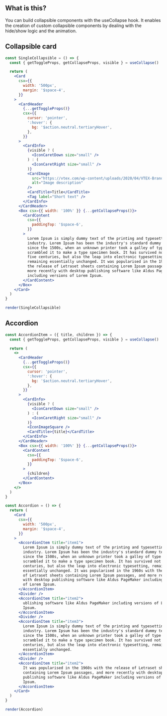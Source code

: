 
<IntroSection>

## What is this?

You can build collapsible components with the useCollapse hook. It enables the creation of custom collapsible components by dealing with the hide/show logic and the animation.

</IntroSection>

<Section>

## Collapsible card

```jsx noInline live
const SingleCollapsible = () => {
  const { getToggleProps, getCollapseProps, visible } = useCollapse()

  return (
    <Card
      csx={{
        width: '500px',
        margin: '$space-4',
      }}
    >
      <CardHeader
        {...getToggleProps()}
        csx={{
          cursor: 'pointer',
          ':hover': {
            bg: '$action.neutral.tertiaryHover',
          },
        }}
      >
        <CardInfo>
          {visible ? (
            <IconCaretDown size="small" />
          ) : (
            <IconCaretRight size="small" />
          )}
          <CardImage
            src="https://vtex.com/wp-content/uploads/2020/04/VTEX-Brand.svg"
            alt="Image description"
          />
          <CardTitle>Title</CardTitle>
          <Tag label="Short text" />
        </CardInfo>
      </CardHeader>
      <Box csx={{ width: '100%' }} {...getCollapseProps()}>
        <CardContent
          csx={{
            paddingTop: '$space-6',
          }}
        >
          Lorem Ipsum is simply dummy text of the printing and typesetting
          industry. Lorem Ipsum has been the industry's standard dummy text ever
          since the 1500s, when an unknown printer took a galley of type and
          scrambled it to make a type specimen book. It has survived not only
          five centuries, but also the leap into electronic typesetting,
          remaining essentially unchanged. It was popularised in the 1960s with
          the release of Letraset sheets containing Lorem Ipsum passages, and
          more recently with desktop publishing software like Aldus PageMaker
          including versions of Lorem Ipsum.
        </CardContent>
      </Box>
    </Card>
  )
}

render(SingleCollapsible)
```

</Section>

<Section>

## Accordion

```jsx noInline live
const AccordionItem = ({ title, children }) => {
  const { getToggleProps, getCollapseProps, visible } = useCollapse()

  return (
    <>
      <CardHeader
        {...getToggleProps()}
        csx={{
          cursor: 'pointer',
          ':hover': {
            bg: '$action.neutral.tertiaryHover',
          },
        }}
      >
        <CardInfo>
          {visible ? (
            <IconCaretDown size="small" />
          ) : (
            <IconCaretRight size="small" />
          )}
          <IconImageSquare />
          <CardTitle>{title}</CardTitle>
        </CardInfo>
      </CardHeader>
      <Box csx={{ width: '100%' }} {...getCollapseProps()}>
        <CardContent
          csx={{
            paddingTop: '$space-6',
          }}
        >
          {children}
        </CardContent>
      </Box>
    </>
  )
}

const Accordion = () => {
  return (
    <Card
      csx={{
        width: '500px',
        margin: '$space-4',
      }}
    >
      <AccordionItem title="item1">
        Lorem Ipsum is simply dummy text of the printing and typesetting
        industry. Lorem Ipsum has been the industry's standard dummy text ever
        since the 1500s, when an unknown printer took a galley of type and
        scrambled it to make a type specimen book. It has survived not only five
        centuries, but also the leap into electronic typesetting, remaining
        essentially unchanged. It was popularised in the 1960s with the release
        of Letraset sheets containing Lorem Ipsum passages, and more recently
        with desktop publishing software like Aldus PageMaker including versions
        of Lorem Ipsum.
      </AccordionItem>
      <Divider />
      <AccordionItem title="item2">
        ublishing software like Aldus PageMaker including versions of Lorem
        Ipsum.
      </AccordionItem>
      <Divider />
      <AccordionItem title="item3">
        Lorem Ipsum is simply dummy text of the printing and typesetting
        industry. Lorem Ipsum has been the industry's standard dummy text ever
        since the 1500s, when an unknown printer took a galley of type and
        scrambled it to make a type specimen book. It has survived not only five
        centuries, but also the leap into electronic typesetting, remaining
        essentially unchanged.
      </AccordionItem>
      <Divider />
      <AccordionItem title="item2">
        It was popularised in the 1960s with the release of Letraset sheets
        containing Lorem Ipsum passages, and more recently with desktop
        publishing software like Aldus PageMaker including versions of Lorem
        Ipsum.
      </AccordionItem>
    </Card>
  )
}

render(Accordion)
```

</Section>
